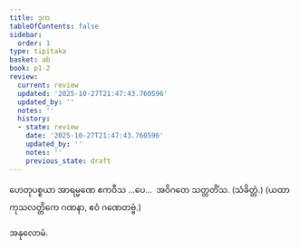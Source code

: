 ```yaml
---
title: ဒုက
tableOfContents: false
sidebar:
  order: 1
type: tipitaka
basket: ab
book: p1-2
review:
  current: review
  updated: '2025-10-27T21:47:43.760596'
  updated_by: ''
  notes: ''
  history:
  - state: review
    date: '2025-10-27T21:47:43.760596'
    updated_by: ''
    notes: ''
    previous_state: draft
---
```



<ReviewStatus review={frontmatter.review} showDetails={true} />

<HypothesisAnnotation frontmatter={frontmatter} />

<DynamicBreadcrumb />

<Paragraph number="100" type="center" book="p1-2">
ဟေတုပစ္စယာ အာရမ္မဏေ ဧကဝီသ …ပေ…  အဝိဂတေ သတ္တတိံသ. (သံခိတ္တံ.)

</Paragraph>

<Paragraph number="101" type="center" book="p1-2">
(ယထာ ကုသလတ္တိကေ ဂဏနာ, ဧဝံ ဂဏေတဗ္ဗံ.)

  
အနုလောမံ.
</Paragraph>